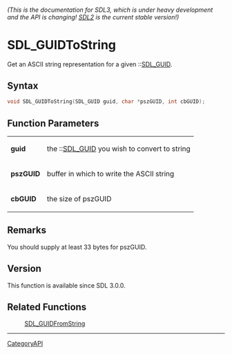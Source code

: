 ====== (This is the documentation for SDL3, which is under heavy development and the API is changing! [https://wiki.libsdl.org/ SDL2] is the current stable version!) ======
= SDL_GUIDToString =

Get an ASCII string representation for a given ::[[SDL_GUID]].

== Syntax ==

<syntaxhighlight lang='c'>
void SDL_GUIDToString(SDL_GUID guid, char *pszGUID, int cbGUID);
</syntaxhighlight>

== Function Parameters ==

{|
|'''guid'''
|the ::[[SDL_GUID]] you wish to convert to string
|-
|'''pszGUID'''
|buffer in which to write the ASCII string
|-
|'''cbGUID'''
|the size of pszGUID
|}

== Remarks ==

You should supply at least 33 bytes for pszGUID.

== Version ==

This function is available since SDL 3.0.0.

== Related Functions ==

:[[SDL_GUIDFromString]]

----
[[CategoryAPI]]


